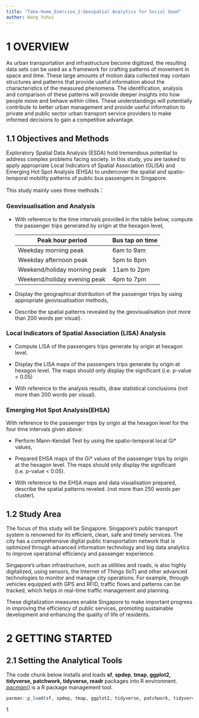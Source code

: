 ```yaml
---
title: "Take-Home_Exercise_1:Geospatial Analytics for Social Good"
author: Wang Yuhui
---
```


# 1 OVERVIEW

As urban transportation and infrastructure become digitized, the resulting data sets can be used as a framework for crafting patterns of movement in space and time. These large amounts of motion data collected may contain structures and patterns that provide useful information about the characteristics of the measured phenomena. The identification, analysis and comparison of these patterns will provide deeper insights into how people move and behave within cities. These understandings will potentially contribute to better urban management and provide useful information to private and public sector urban transport service providers to make informed decisions to gain a competitive advantage.

## 1.1 Objectives and Methods

Exploratory Spatial Data Analysis (ESDA) hold tremendous potential to address complex problems facing society. In this study, you are tasked to apply appropriate Local Indicators of Spatial Association (GLISA) and Emerging Hot Spot Analysis (EHSA) to undercover the spatial and spatio-temporal mobility patterns of public bus passengers in Singapore.

This study mainly uses three methods：

### **Geovisualisation and Analysis**

-   With reference to the time intervals provided in the table below, compute the passenger trips generated by origin at the hexagon level,

    | Peak hour period             | Bus tap on time |
    |------------------------------|-----------------|
    | Weekday morning peak         | 6am to 9am      |
    | Weekday afternoon peak       | 5pm to 8pm      |
    | Weekend/holiday morning peak | 11am to 2pm     |
    | Weekend/holiday evening peak | 4pm to 7pm      |

-   Display the geographical distribution of the passenger trips by using appropriate geovisualisation methods,

-   Describe the spatial patterns revealed by the geovisualisation (not more than 200 words per visual).

### **Local Indicators of Spatial Association (LISA) Analysis**

-   Compute LISA of the passengers trips generate by origin at hexagon level.

-   Display the LISA maps of the passengers trips generate by origin at hexagon level. The maps should only display the significant (i.e. p-value \< 0.05)

-   With reference to the analysis results, draw statistical conclusions (not more than 200 words per visual).

### **Emerging Hot Spot Analysis(EHSA)**

With reference to the passenger trips by origin at the hexagon level for the four time intervals given above:

-   Perform Mann-Kendall Test by using the spatio-temporal local Gi\* values,

-   Prepared EHSA maps of the Gi\* values of the passenger trips by origin at the hexagon level. The maps should only display the significant (i.e. p-value \< 0.05).

-   With reference to the EHSA maps and data visualisation prepared, describe the spatial patterns reveled. (not more than 250 words per cluster).

## 1.2 Study Area

The focus of this study will be Singapore. Singapore's public transport system is renowned for its efficient, clean, safe and timely services. The city has a comprehensive digital public transportation network that is optimized through advanced information technology and big data analytics to improve operational efficiency and passenger experience.

Singapore's urban infrastructure, such as utilities and roads, is also highly digitalized, using sensors, the Internet of Things (IoT) and other advanced technologies to monitor and manage city operations. For example, through vehicles equipped with GPS and RFID, traffic flows and patterns can be tracked, which helps in real-time traffic management and planning.

These digitalization measures enable Singapore to make important progress in improving the efficiency of public services, promoting sustainable development and enhancing the quality of life of residents.

# 2 GETTING STARTED

## **2.1 Setting the Analytical Tools**

The code chunk below installs and loads **sf**, **spdep**, **tmap**, **ggplot2,** **tidyverse, patchwork, tidyverse, readr** packages into R environment. [*pacman()*](https://cran.r-project.org/web/packages/pacman/readme/README.html) is a R package management tool.

```r
pacman::p_load(sf, spdep, tmap, ggplot2, tidyverse, patchwork, tidyverse, readr)
```

1
